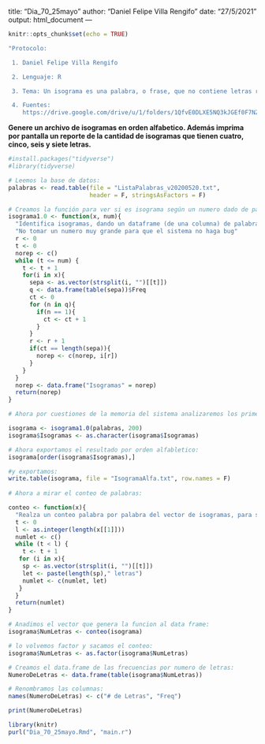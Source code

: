<!-- # --- -->
title: "Dia_70_25mayo"
author: "Daniel Felipe Villa Rengifo"
date: "27/5/2021"
output: html_document
---

```r
knitr::opts_chunk$set(echo = TRUE)
```

```r
"Protocolo:

 1. Daniel Felipe Villa Rengifo

 2. Lenguaje: R

 3. Tema: Un isograma es una palabra, o frase, que no contiene letras repetidas. Utilice el archivo ListaPalabras_v20210520.txt como archivo de entrada (en la columna de referencias se indica la ruta para acceder al archivo) y genere un archivo de isogramas en orden alfabetico. Además imprima por pantalla un reporte de la cantidad de isogramas que tienen cuatro, cinco, seis y siete letras.

 4. Fuentes:
    https://drive.google.com/drive/u/1/folders/1QfvE0DLXE5NQ3kJGEf0F7NZwUx8odv8N"
```

__Genere un archivo de isogramas en orden alfabetico. Además imprima por pantalla un reporte de la cantidad de isogramas que tienen cuatro, cinco, seis y siete letras.__


```r
#install.packages("tidyverse")
#library(tidyverse)
```


```r
# Leemos la base de datos:
palabras <- read.table(file = "ListaPalabras_v20200520.txt",
                       header = F, stringsAsFactors = F)

# Creamos la función para ver si es isograma según un numero dado de palabras:
isograma1.0 <- function(x, num){
  "Identifica isogramas, dando un dataframe (de una columna) de palabras y un [num] = que el el numero de palabras de la lista a identificar, (el numero no debe ser mayor a 267751)"
  "No tomar un numero muy grande para que el sistema no haga bug"
  r <- 0
  t <- 0
  norep <- c()
  while (t <= num) {
    t <- t + 1
    for(i in x){
      sepa <- as.vector(strsplit(i, "")[[t]])
      q <- data.frame(table(sepa))$Freq
      ct <- 0
      for (n in q){
        if(n == 1){
          ct <- ct + 1
        }
      }
      r <- r + 1
      if(ct == length(sepa)){
        norep <- c(norep, i[r])
      }
    }
  }
  norep <- data.frame("Isogramas" = norep)
  return(norep)
}
```


```r
# Ahora por cuestiones de la memoria del sistema analizaremos los primeros 200 palabras según el orden del data.frame a ver si hay isogramas:

isograma <- isograma1.0(palabras, 200)
isograma$Isogramas <- as.character(isograma$Isogramas)
```

```r
# Ahora exportamos el resultado por orden alfabletico:
isograma[order(isograma$Isogramas),]

#y exportamos:
write.table(isograma, file = "IsogramaAlfa.txt", row.names = F)
 
# Ahora a mirar el conteo de palabras:

conteo <- function(x){
  "Realza un conteo palabra por palabra del vector de isogramas, para sacar cuantas letras tiene cada palabra"
  t <- 0
  l <- as.integer(length(x[[1]]))
  numlet <- c()
  while (t < l) {
    t <- t + 1
   for (i in x){
    sp <- as.vector(strsplit(i, "")[[t]])
    let <- paste(length(sp)," letras")
    numlet <- c(numlet, let)
   } 
  }
  return(numlet)
}

# Anadimos el vector que genera la funcion al data frame:
isograma$NumLetras <- conteo(isograma)

# lo volvemos factor y sacamos el conteo:
isograma$NumLetras <- as.factor(isograma$NumLetras)

# Creamos el data.frame de las frecuencias por numero de letras:
NumeroDeLetras <- data.frame(table(isograma$NumLetras))

# Renombramos las columnas:
names(NumeroDeLetras) <- c("# de Letras", "Freq")

print(NumeroDeLetras)
```


```r
library(knitr)
purl("Dia_70_25mayo.Rmd", "main.r")
```

